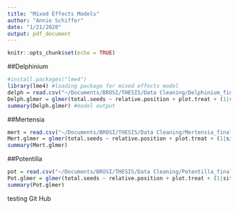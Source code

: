 ```yaml
---
title: "Mixed Effects Models"
author: "Annie Schiffer"
date: "1/21/2020"
output: pdf_document
---
```


```r
knitr::opts_chunk$set(echo = TRUE)
```

##Delphinium

```r
#install.packages("lme4")
library(lme4) #loading package for mixed effects model 
delph = read.csv("~/Documents/BROSI/THESIS/Data Cleaning/Delphinium_final2.csv") #loading Delphinium data
Delph.glmer = glmer(total.seeds ~ relative.position + plot.treat + (1|site), family = poisson,  data = delph, na.action = na.omit) # model
summary(Delph.glmer) #model output
```

##Mertensia

```r
mert = read.csv("~/Documents/BROSI/THESIS/Data Cleaning/Mertensia_final2.csv") #loading Mertensia data
Mert.glmer = glmer(total.seeds ~ relative.position + plot.treat + (1|site), family = poisson, data = mert, na.action = na.omit)
summary(Mert.glmer)
```

##Potentilla

```r
pot = read.csv("~/Documents/BROSI/THESIS/Data Cleaning/Potentilla_final2.csv") # loading Potentilla data
Pot.glmer = glmer(total.seeds ~ relative.position + plot.treat + (1|site), family = poisson, data = pot, na.action = na.omit)
summary(Pot.glmer)
```

testing Git Hub